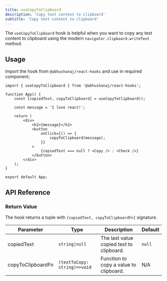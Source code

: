 ```yaml
---
title: useCopyToClipboard
description: 'Copy text content to clipboard'
subtitle: 'Copy text content to clipboard'
---
```



The `useCopyToClipboard` hook is helpful when you want to copy any text content to clipboard using the modern `navigator.clipboard.writeText` method.

<DemoWrapper title="useCopyToClipboard">
	<Example client:load />
</DemoWrapper>

## Usage

Import the hook from `@abhushanaj/react-hooks` and use in required component;

```tsx title="./src/App.tsx" ins={1,4} mark="useCopyToClipboard"
import { useCopyToClipboard } from '@abhushanaj/react-hooks';

function App() {
	const [copiedText, copyToClipboard] = useCopyToClipboard();

	const message = 'I love react!';

	return (
		<div>
			<h2>{message}</h2>
			<button
				onClick={() => {
					copyToClipboard(message);
				}}
			>
				{copiedText === null ? <Copy /> : <Check />}
			</button>
		</div>
	);
}

export default App;
```

## API Reference

### Return Value

The hook returns a tuple with `[copiedText, copyToClipboardFn]` signature.

| Parameter         | Type                         | Description                              | Default |
| ----------------- | ---------------------------- | ---------------------------------------- | ------- |
| copiedText        | `string\|null`               | The last value copied text to clipboard. | `null`  |
| copyToClipboardFn | `(textToCopy: string)=>void` | Function to copy a value to clipboard.   | N/A     |
